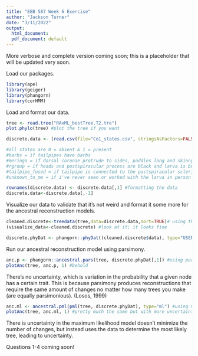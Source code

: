 ```yaml
---
title: "EEB 587 Week 6 Exercise"
author: "Jackson Turner"
date: "3/11/2022"
output:
  html_document: 
  pdf_document: default
---
```


More verbose and complete version coming soon; this is a placeholder that will be updated very soon. 

Load our packages.

```r
library(ape)
library(geiger)
library(phangorn)
library(corHMM)

```
Load and format our data.
```r
tree <- read.tree("RAxML_bestTree.T2.tre")
plot.phylo(tree) #plot the tree if you want

discrete.data <- (read.csv(file="Co1_states.csv", stringsAsFactors=FALSE)) #read the csv file

#all states are 0 = absent & 1 = present
#barbs = if tailpipes have barbs 
#meringo = if dorsal coronae protrude to sides, paddles long and skinny
#rgroup = if heads and postspiracular process are black and larva is bulky
#tailpipe_fused = if tailpipe is connected to the postspiracular sclerite
#unknown_to_me = if i've never seen or worked with the larva in person

rownames(discrete.data) <- discrete.data[,1] #formatting the data
discrete.data<-discrete.data[,-1]
```
Visualize our data to validate that it's not weird and format it some more for the ancestral reconstruction models.
```r
cleaned.discrete<-treedata(tree,data=discrete.data,sort=TRUE)# using the treedata() function to quality check it
(visualize_data<-cleaned.discrete) #look at it; it looks fine

discrete.phyDat <- phangorn::phyDat((cleaned.discrete$data), type="USER",levels=c(0,1)) #formatting for functions later
```
Run our ancestral reconstruction model using parsimony.
```r
anc.p <- phangorn::ancestral.pars(tree, discrete.phyDat[,1]) #using parsimony for ancestral reconstruction
plotAnc(tree, anc.p, 1) #behold
```
There's no uncertainty, which is variation in the probability that a given node has a certain trait. This is because parsimony produces reconstructions that require the same amount of changes no matter how many trees you make (are equally parsimonious). (Losos, 1999)
```r
anc.ml <- ancestral.pml(pml(tree, discrete.phyDat), type="ml") #using maximum likelihood for ancestral reconstruction
plotAnc(tree, anc.ml, 1) #pretty much the same but with more uncertainty
```
There is uncertainty in the maximum likelihood model doesn't minimize the number of changes, but instead uses the data to determine the most likely tree, leading to uncertainty.

Questions 1-4 coming soon!